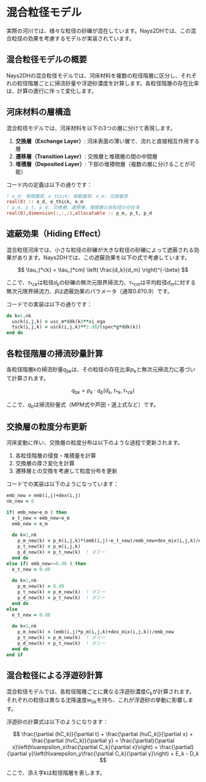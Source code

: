 ﻿# 混合粒径モデル

実際の河川では、様々な粒径の砂礫が混在しています。Nays2DHでは、この混合粒径の効果を考慮するモデルが実装されています。

## 混合粒径モデルの概要

Nays2DHの混合粒径モデルでは、河床材料を複数の粒径階層に区分し、それぞれの粒径階層ごとに掃流砂量や浮遊砂濃度を計算します。各粒径階層の存在比率は、計算の進行に伴って変化します。

## 河床材料の層構造

混合粒径モデルでは、河床材料を以下の3つの層に分けて表現します。

1. **交換層（Exchange Layer）**: 河床表面の薄い層で、流れと直接相互作用する層
2. **遷移層（Transition Layer）**: 交換層と堆積層の間の中間層
3. **堆積層（Deposited Layer）**: 下部の堆積物層（複数の層に分けることが可能）

コード内の定義は以下の通りです：

```fortran
! e_d: 堆積層厚、e_thick: 移動層厚、e_m: 交換層厚
real(8) :: e_d, e_thick, e_m
! p_m, p_t, p_d: 交換層、遷移層、堆積層の各粒径の存在率
real(8),dimension(:,:,:),allocatable :: p_m, p_t, p_d
```

## 遮蔽効果（Hiding Effect）

混合粒径河床では、小さな粒径の砂礫が大きな粒径の砂礫によって遮蔽される効果があります。Nays2DHでは、この遮蔽効果を以下の式で考慮しています。

$$
\tau_{*ck} = \tau_{*cm} \left( \frac{d_k}{d_m} \right)^{-\beta}
$$

ここで、$\tau_{*ck}$は粒径$d_k$の砂礫の無次元限界掃流力、$\tau_{*cm}$は平均粒径$d_m$に対する無次元限界掃流力、$\beta$は遮蔽効果のパラメータ（通常0.6?0.9）です。

コードでの実装は以下の通りです：

```fortran
do k=1,nk
  usck(i,j,k) = usc_m*ddk(k)**xi_ega
  tsck(i,j,k) = usck(i,j,k)**2.d0/(spec*g*ddk(k))
end do
```

## 各粒径階層の掃流砂量計算

各粒径階層$k$の掃流砂量$q_{bk}$は、その粒径の存在比率$p_k$と無次元掃流力に基づいて計算されます。

$$
q_{bk} = p_k \cdot q_b(d_k, \tau_{*k}, \tau_{*ck})
$$

ここで、$q_b$は掃流砂量式（MPM式や芦田・道上式など）です。

## 交換層の粒度分布更新

河床変動に伴い、交換層の粒度分布は以下のような過程で更新されます。

1. 各粒径階層の侵食・堆積量を計算
2. 交換層の厚さ変化を計算
3. 遷移層との交換を考慮して粒度分布を更新

コードでの実装は以下のようになっています：

```fortran
emb_new = emb(i,j)+dex(i,j)
nb_new = 0

if( emb_new>e_m ) then
  e_t_new = emb_new-e_m
  emb_new = e_m
  
  do k=1,nk
    p_m_new(k) = p_m(i,j,k)*(emb(i,j)-e_t_new)/emb_new+dex_mix(i,j,k)/emb_new
    p_t_new(k) = p_m(i,j,k)
    p_d_new(k) = p_t_new(k)  ! ダミー
  end do
else if( emb_new<=0.d0 ) then
  e_t_new = 0.d0
  
  do k=1,nk
    p_m_new(k) = 0.d0
    p_t_new(k) = p_m_new(k)  ! ダミー
    p_d_new(k) = p_t_new(k)  ! ダミー
  end do
else
  e_t_new = 0.d0
  
  do k=1,nk
    p_m_new(k) = (emb(i,j)*p_m(i,j,k)+dex_mix(i,j,k))/emb_new
    p_t_new(k) = p_m_new(k)  ! ダミー
    p_d_new(k) = p_t_new(k)  ! ダミー
  end do
end if
```

## 混合粒径による浮遊砂計算

混合粒径モデルでは、各粒径階層ごとに異なる浮遊砂濃度$C_k$が計算されます。それぞれの粒径は異なる沈降速度$w_{0k}$を持ち、これが浮遊砂の挙動に影響します。

浮遊砂の計算式は以下のようになります：

$$
\frac{\partial (hC_k)}{\partial t} + \frac{\partial (huC_k)}{\partial x} + \frac{\partial (hvC_k)}{\partial y} = \frac{\partial}{\partial x}\left(h\varepsilon_x\frac{\partial C_k}{\partial x}\right) + \frac{\partial}{\partial y}\left(h\varepsilon_y\frac{\partial C_k}{\partial y}\right) + E_k - D_k
$$

ここで、添え字$k$は粒径階層を表します。 
